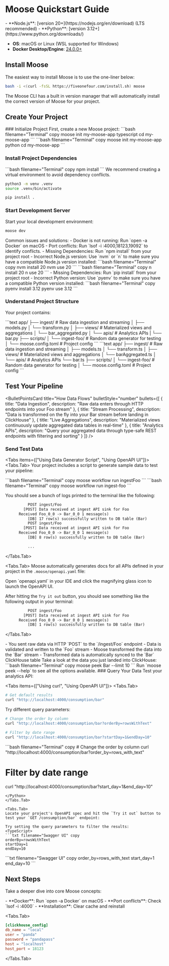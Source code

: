 
# Moose Quickstart Guide

<LanguageSwitcher />

<TypeScript>
<MuxVideo 
  playbackId="ZB502hG1rKXg9fKR1muI4ABu4vjH83aIFNtts2ONb9Cw"
  title="Moose Quickstart Video"
  width="50%"
  height="50%"
  poster="https://image.mux.com/ZB502hG1rKXg9fKR1muI4ABu4vjH83aIFNtts2ONb9Cw/thumbnail.png?width=214&height=121&time=0"
/>
</TypeScript>

<Python>
<MuxVideo 
  playbackId="7b6BmW9005WdBQnBrA1l2dHKNvLKyKIrlz9700k9NV71o"
  title="Moose Quickstart Video"
  width="50%"
  height="50%"
  poster="https://image.mux.com/7b6BmW9005WdBQnBrA1l2dHKNvLKyKIrlz9700k9NV71o/thumbnail.png?width=214&height=121&time=29"
/>
</Python>

<Callout type="info" title="Prerequisites">
<TypeScript>
- **Node.js**: [version 20+](https://nodejs.org/en/download) (LTS recommended)
</TypeScript>

<Python>
- **Python**: [version 3.12+](https://www.python.org/downloads/) 
</Python>

- **OS**: macOS or Linux (WSL supported for Windows)
- **Docker Desktop/Engine**: [24.0.0+](https://docs.docker.com/get-started/get-docker/)
</Callout>


## Install Moose
The easiest way to install Moose is to use the one-liner below:

```bash filename="Terminal" copy
bash -i <(curl -fsSL https://fiveonefour.com/install.sh) moose
```
<Callout type="info" title="Moose CLI Version Manager">
The Moose CLI has a built in version manager that will automatically install the correct version of Moose for your project.
</Callout>

## Create Your Project

<Steps>
### Initialize Project
First, create a new Moose project:

<TypeScript>
```bash filename="Terminal" copy
moose init my-moose-app typescript
cd my-moose-app
```
</TypeScript>

<Python>
```bash filename="Terminal" copy
moose init my-moose-app python
cd my-moose-app
```
</Python>


### Install Project Dependencies

<TypeScript>
```bash filename="Terminal" copy
npm install
```
</TypeScript>

<Python>
<Callout type="info" title="Recommended: Create a virtual environment">
We recommend creating a virtual environment to avoid dependency conflicts.
</Callout>

```bash filename="Terminal" copy
python3 -m venv .venv
source .venv/bin/activate
```

```bash filename="Terminal" copy
pip install .
``` 
</Python>

### Start Development Server
Start your local development environment:

```bash filename="Terminal" copy
moose dev
```

<ToggleBlock openText="Need Help?" closeText="Hide">
Common issues and solutions:
- Docker is not running: Run `open -a Docker` on macOS
- Port conflicts: Run `lsof -i :4000,18123,19092` to identify conflicts.

<TypeScript>
- Missing Dependencies: Run `npm install` from your project root
- Incorrect Node.js version: Use `nvm` or `n` to make sure you have a compatible Node.js version installed:
<Tabs items={["nvm", "n"]}>
<Tabs.Tab>
```bash filename="Terminal" copy
nvm install 20
nvm use 20
```
</Tabs.Tab>
<Tabs.Tab>
```bash filename="Terminal" copy
n install 20
n use 20
```
</Tabs.Tab>
</Tabs>
</TypeScript>

<Python>
- Missing Dependencies: Run `pip install` from your project root
- Incorrect Python version: Use `pyenv` to make sure you have a compatible Python version installed:
<Tabs items={["pyenv"]}>
<Tabs.Tab>
```bash filename="Terminal" copy
pyenv install 3.12
pyenv use 3.12
```
</Tabs.Tab>
</Tabs>
</Python>
</ToggleBlock>

### Understand Project Structure
Your project contains:

<Python>
```text
app/
├── ingest/           # Raw data ingestion and streaming
│   ├── models.py     
│   └── transform.py  
│
├── views/            # Materialized views and aggregations
│   └── bar_aggregated.py
│
└── apis/            # Analytics APIs
|   └── bar.py
├── scripts/          
│   └── ingest-foo/   # Random data generator for testing
│
└── moose.config.toml    # Project config
```
</Python>

<TypeScript>
```text
app/
├── ingest/           # Raw data ingestion and streaming
│   ├── models.ts     
│   └── transform.ts  
│
├── views/            # Materialized views and aggregations
│   └── barAggregated.ts
│
└── apis/            # Analytics APIs
    └── bar.ts      
├── scripts/
│   └── ingest-foo/   # Random data generator for testing
│
└── moose.config.toml    # Project config
```
</TypeScript>
</Steps>

## Test Your Pipeline

<BulletPointsCard
  title="How Data Flows"
  bulletStyle="number"
  bullets={[
    {
      title: "Data Ingestion",
      description: "Raw data enters through HTTP endpoints into your Foo stream"
    },
    {
      title: "Stream Processing",
      description: "Data is transformed on the fly into your Bar stream before landing in ClickHouse"
    },
    {
      title: "Live Aggregations",
      description: "Materialized views continuously update aggregated data tables in real-time"
    },
    {
      title: "Analytics APIs",
      description: "Query your aggregated data through type-safe REST endpoints with filtering and sorting"
    }
  ]}
/>

### Send Test Data
<Tabs items={["Using Data Generator Script", "Using OpenAPI UI"]}>
<Tabs.Tab>
Your project includes a script to generate sample data to test your pipeline:

<TypeScript>
```bash filename="Terminal" copy
moose workflow run ingestFoo
```
</TypeScript>

<Python>
```bash filename="Terminal" copy
moose workflow run ingest-foo
```
</Python>


You should see a bunch of logs printed to the terminal like the following:

```txt
          POST ingest/Foo
        [POST] Data received at ingest API sink for Foo
      Received Foo_0_0 -> Bar_0_0 1 message(s)
          [DB] 17 row(s) successfully written to DB table (Bar)
          POST ingest/Foo
        [POST] Data received at ingest API sink for Foo
      Received Foo_0_0 -> Bar_0_0 1 message(s)
          [DB] 8 row(s) successfully written to DB table (Bar)

          ...
```
</Tabs.Tab>

<Tabs.Tab>
Moose automatically generates docs for all APIs defined in your project in the `.moose/openapi.yaml` file:

<FileTree>
<FileTree.Folder name=".moose" defaultOpen>
<FileTree.File name="openapi.yaml" />
</FileTree.Folder>
<FileTree.Folder name="app" defaultOpen>
<FileTree.Folder name="ingest" />
<FileTree.Folder name="views" />
<FileTree.Folder name="apis" />
<FileTree.Folder name="scripts" />
</FileTree.Folder>
</FileTree>

<Callout type="info" title="Install the OpenAPI (Swagger) Viewer extension" href="https://marketplace.cursorapi.com/items?itemName=42Crunch.vscode-openapi">
Open `openapi.yaml` in your IDE and click the magnifying glass icon to launch the OpenAPI UI.
</Callout>

<MuxVideo 
  playbackId="66qLKy46JddIBcJWqestllPmBJBxWcOwbgw00WpKXO02M"
  title="Using the OpenAPI Swagger UI for Data Ingestion"
  width="50%"
  height="50%"
  autoPlay={true}
  muted={true}
  loop={true}
/>


After hitting the `Try it out` button, you should see something like the following output in your terminal:

```txt
          POST ingest/Foo
        [POST] Data received at ingest API sink for Foo
      Received Foo_0_0 -> Bar_0_0 1 message(s)
          [DB] 1 row(s) successfully written to DB table (Bar)
```


</Tabs.Tab>
</Tabs>

<Callout type="success" title="Data landed in ClickHouse!">
- You sent raw data via HTTP `POST` to the `/ingest/Foo` endpoint
- Data is validated and written to the `Foo` stream
- Moose transformed the data into the `Bar` stream
- Transformed data is automatically synced to the `Bar` ClickHouse table
</Callout>

<ToggleBlock openText="(Bonus) Peek at your ClickHouse tables" closeText="Hide instructions">
Take a look at the data you just landed into ClickHouse:
```bash filename="Terminal" copy
moose peek Bar --limit 10
```
<Callout type="info" title="Learn more">
  Run `moose peek --help` to see all the options available.
</Callout>
</ToggleBlock>
### Query Your Data
Test your analytics API:

<Tabs items={["Using curl", "Using OpenAPI UI"]}>
<Tabs.Tab>
```bash filename="Terminal" copy
# Get default results
curl "http://localhost:4000/consumption/bar"
```

Try different query parameters:
<TypeScript>
```bash filename="Terminal" copy
# Change the order by column  
curl "http://localhost:4000/consumption/bar?orderBy=rowsWithText"

# Filter by date range
curl "http://localhost:4000/consumption/bar?startDay=1&endDay=10"
```
</TypeScript> 

<Python>
```bash filename="Terminal" copy
# Change the order by column  
curl "http://localhost:4000/consumption/bar?order_by=rows_with_text"

# Filter by date range
curl "http://localhost:4000/consumption/bar?start_day=1&end_day=10"
```
</Python>
</Tabs.Tab>

<Tabs.Tab>
Locate your project's OpenAPI spec and hit the `Try it out` button to test your `GET /consumption/bar` endpoint:

Try setting the query parameters to filter the results:
<TypeScript>
```txt filename="Swagger UI" copy
orderBy=rowsWithText
startDay=1
endDay=10
```
</TypeScript>

<Python>
```txt filename="Swagger UI" copy
order_by=rows_with_text
start_day=1
end_day=10
```
</Python>
</Tabs.Tab>
</Tabs>

## Next Steps
Take a deeper dive into core Moose concepts:

<FeatureGrid columns={3}>
<FeatureCard
  title="Build Data Models"
  description="Create your own data streams"
  href={paths.dataModels}
  Icon={Database}
/>
<FeatureCard
  title="Add Views"
  description="Define custom aggregations"
  href={paths.materializedViews}
  Icon={Square}
/>
<FeatureCard 
  title="Create APIs"
  description="Design your analytics endpoints"
  href={paths.consumptionApis}
  Icon={FileCode}
/>
</FeatureGrid>

<ToggleBlock openText="Need Help?" closeText="Hide">
<Tabs items={["Common Issues", "Database Connection"]}>
<Tabs.Tab>
- **Docker**: Run `open -a Docker` on macOS
- **Port conflicts**: Check `lsof -i :4000`
- **Installation**: Clear cache and reinstall
</Tabs.Tab>

<Tabs.Tab>
```toml filename="moose.config.toml"
[clickhouse_config]
db_name = "local"
user = "panda"
password = "pandapass"
host = "localhost"
host_port = 18123
```
</Tabs.Tab>
</Tabs>
</ToggleBlock>